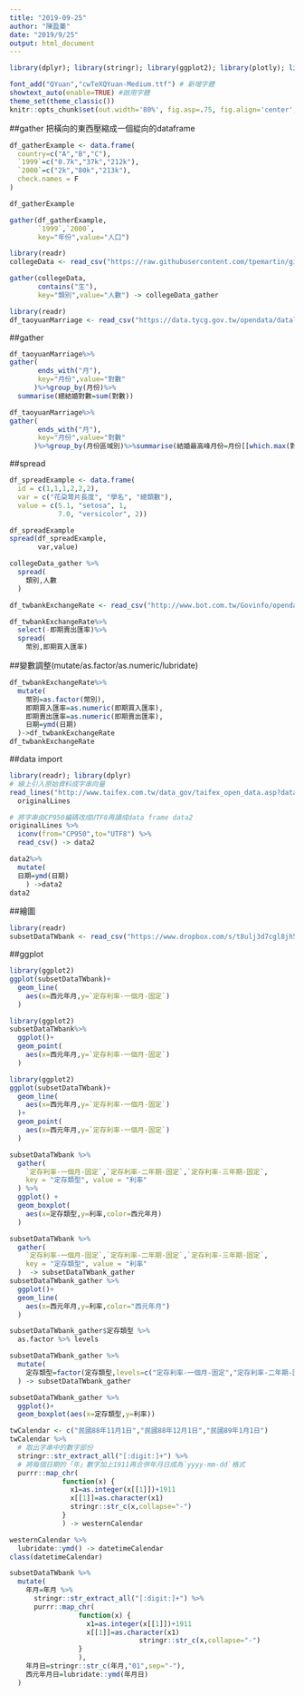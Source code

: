```yaml
---
title: "2019-09-25"
author: "陳盈蓁"
date: "2019/9/25"
output: html_document
---
```


```r
library(dplyr); library(stringr); library(ggplot2); library(plotly); library(lubridate); library(readr); library(tidyr); library(showtext)

font_add("QYuan","cwTeXQYuan-Medium.ttf") # 新增字體
showtext_auto(enable=TRUE) #啟用字體
theme_set(theme_classic())
knitr::opts_chunk$set(out.width='80%', fig.asp=.75, fig.align='center', fig.showtext=T)
```

##gather 把橫向的東西壓縮成一個緃向的dataframe
```r
df_gatherExample <- data.frame(
  country=c("A","B","C"),
  `1999`=c("0.7k","37k","212k"),
  `2000`=c("2k","80k","213k"),
  check.names = F
)
```

```r
df_gatherExample
```


```r
gather(df_gatherExample,
       `1999`,`2000`,
       key="年份",value="人口")
```



```r
library(readr)
collegeData <- read_csv("https://raw.githubusercontent.com/tpemartin/github-data/master/103_student.csv")
```
```r
gather(collegeData,
       contains("生"),
       key="類別",value="人數") -> collegeData_gather

```

```r
library(readr)
df_taoyuanMarriage <- read_csv("https://data.tycg.gov.tw/opendata/datalist/datasetMeta/download?id=f95d1a33-ec56-44c5-a9ec-3afba8157e39&rid=fd2070ef-7431-4f9c-bc3a-82d7bfbcd2fb")
```
##gather
```r
df_taoyuanMarriage%>%
gather(
       ends_with("月"),
       key="月份",value="對數"
      )%>%group_by(月份)%>%
  summarise(總結婚對數=sum(對數))

```
```r
df_taoyuanMarriage%>%
gather(
       ends_with("月"),
       key="月份",value="對數"
      )%>%group_by(月份區域別)%>%summarise(結婚最高峰月份=月份[[which.max(對數)]])
```

##spread
```r
df_spreadExample <- data.frame(
  id = c(1,1,1,2,2,2),
  var = c("花朶萼片長度", "學名", "總類數"),
  value = c(5.1, "setosa", 1, 
            7.0, "versicolor", 2))
```


```r
df_spreadExample
spread(df_spreadExample,
       var,value)
```
```r
collegeData_gather %>%
  spread(
    類別,人數
  )
```

```r
df_twbankExchangeRate <- read_csv("http://www.bot.com.tw/Govinfo/opendata/csv/151/20180101-20181231-FXCRT.csv")
```
```r
df_twbankExchangeRate%>%
  select(-即期賣出匯率)%>%
  spread(
    幣別,即期買入匯率)
```
##變數調整(mutate/as.factor/as.numeric/lubridate)
```r
df_twbankExchangeRate%>%
  mutate(
    幣別=as.factor(幣別),
    即期買入匯率=as.numeric(即期買入匯率),
    即期賣出匯率=as.numeric(即期賣出匯率),
    日期=ymd(日期)
  )->df_twbankExchangeRate
df_twbankExchangeRate

```
##data import
```r
library(readr); library(dplyr)
# 線上引入原始資料成字串向量
read_lines("http://www.taifex.com.tw/data_gov/taifex_open_data.asp?data_name=DailyForeignExchangeRates") ->
  originalLines

# 將字串由CP950編碼改成UTF8再讀成data frame data2
originalLines %>%
  iconv(from="CP950",to="UTF8") %>% 
  read_csv() -> data2
```

```r
data2%>%
  mutate(
  日期=ymd(日期)
    ) ->data2
data2
```

##繪圖
```r
library(readr)
subsetDataTWbank <- read_csv("https://www.dropbox.com/s/t8ulj3d7cgl8jh5/subsetDataTWbank.csv?dl=1")
```

##ggplot
```r
library(ggplot2)
ggplot(subsetDataTWbank)+
  geom_line(
    aes(x=西元年月,y=`定存利率-一個月-固定`)
  )
```

```r
library(ggplot2)
subsetDataTWbank%>%
  ggplot()+
  geom_point(
    aes(x=西元年月,y=`定存利率-一個月-固定`)
  )
```

```r
library(ggplot2)
ggplot(subsetDataTWbank)+
  geom_line(
    aes(x=西元年月,y=`定存利率-一個月-固定`)
  )+
  geom_point(
    aes(x=西元年月,y=`定存利率-一個月-固定`)
  )
```

```r
subsetDataTWbank %>%
  gather(
    `定存利率-一個月-固定`,`定存利率-二年期-固定`,`定存利率-三年期-固定`,
    key = "定存類型", value = "利率"
  ) %>%
  ggplot() +
  geom_boxplot(
    aes(x=定存類型,y=利率,color=西元年月)
  )
```

```r
subsetDataTWbank %>%
  gather(
    `定存利率-一個月-固定`,`定存利率-二年期-固定`,`定存利率-三年期-固定`,
    key = "定存類型", value = "利率"
  )  -> subsetDataTWbank_gather 
subsetDataTWbank_gather %>%
  ggplot()+
  geom_line(
    aes(x=西元年月,y=利率,color="西元年月")
  )
```

```r
subsetDataTWbank_gather$定存類型 %>% 
  as.factor %>% levels
```

```r
subsetDataTWbank_gather %>%
  mutate(
    定存類型=factor(定存類型,levels=c("定存利率-一個月-固定","定存利率-二年期-固定","定存利率-三年期-固定"))
  ) -> subsetDataTWbank_gather
```


```r
subsetDataTWbank_gather %>%
  ggplot()+
  geom_boxplot(aes(x=定存類型,y=利率))
```

```r
twCalendar <- c("民國88年11月1日","民國88年12月1日","民國89年1月1日")
twCalendar %>%
  # 取出字串中的數字部份
  stringr::str_extract_all("[:digit:]+") %>%
  # 將每個日期的「年」數字加上1911再合併年月日成為`yyyy-mm-dd`格式
  purrr::map_chr(
             function(x) {
               x1=as.integer(x[[1]])+1911
               x[[1]]=as.character(x1)
               stringr::str_c(x,collapse="-")
             }
             ) -> westernCalendar
```

```r
westernCalendar %>%
  lubridate::ymd() -> datetimeCalendar
class(datetimeCalendar)
```

```r
subsetDataTWbank %>%
  mutate(
    年月=年月 %>%
      stringr::str_extract_all("[:digit:]+") %>%
      purrr::map_chr(
                 function(x) {
                   x1=as.integer(x[[1]])+1911
                   x[[1]]=as.character(x1)
                                stringr::str_c(x,collapse="-")
                 }
                 ),
    年月日=stringr::str_c(年月,"01",sep="-"),
    西元年月日=lubridate::ymd(年月日)
  )
```

```r

```

